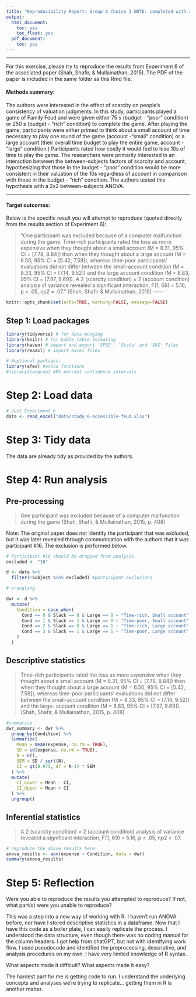 ```yaml
---
title: "Reproducibility Report: Group A Choice 3 NOTE: completed with assistance from generative AI. I wanted to make a dataframe with actual labels instead of codeless condition markers, this would have taken me hours beyond 3- hr-limit."
output:
  html_document:
    toc: yes
    toc_float: yes
  pdf_document:
    toc: yes
---
```


-------

For this exercise, please try to reproduce the results from Experiment 6 of the associated paper (Shah, Shafir, & Mullainathan, 2015). The PDF of the paper is included in the same folder as this Rmd file. 

#### Methods summary:

The authors were interested in the effect of scarcity on people's consistency of valuation judgments. In this study, participants played a game of Family Feud and were given either 75 s (budget - "poor" condition) or 250 s (budget - "rich" condition) to complete the game. After playing the game, participants were either primed to think about a small account of time necessary to play one round of the game (account -"small" condition) or a large account (their overall time budget to play the entire game, account - "large" condition.) Participants rated how costly it would feel to lose 10s of time to play the game. The researchers were primarily interested in an interaction between the between-subjects factors of scarcity and account, hypothesizing that those in the budget - "poor" condition would be more consistent in their valuation of the 10s regardless of account in comparison with those in the budget - "rich" condition. The authors tested this hypothesis with a 2x2 between-subjects ANOVA.

------

#### Target outcomes: 

Below is the specific result you will attempt to reproduce (quoted directly from the results section of Experiment 6):

> "One participant was excluded because of a computer
malfunction during the game. Time-rich participants
rated the loss as more expensive when they thought
about a small account (M = 8.31, 95% CI = [7.78, 8.84])
than when they thought about a large account (M = 6.50,
95% CI = [5.42, 7.58]), whereas time-poor participants’
evaluations did not differ between the small-account
condition (M = 8.33, 95% CI = [7.14, 9.52]) and the large account
condition (M = 8.83, 95% CI = [7.97, 9.69]). A 2
(scarcity condition) × 2 (account condition) analysis of
variance revealed a significant interaction, F(1, 69) = 5.16,
p < .05, ηp2 = .07." (Shah, Shafir & Mullainathan, 2015)
------

```r
knitr::opts_chunk$set(echo=TRUE, warning=FALSE, message=FALSE)
```

## Step 1: Load packages

```r
library(tidyverse) # for data munging
library(knitr) # for kable table formating
library(haven) # import and export 'SPSS', 'Stata' and 'SAS' Files
library(readxl) # import excel files

# #optional packages:
library(afex) #anova functions
#library(langcog) #95 percent confidence intervals
```

# Step 2: Load data

```r
# Just Experiment 6
data <- read_excel("data/study 6-accessible-feud.xlsx")
```

# Step 3: Tidy data

The data are already tidy as provided by the authors.

# Step 4: Run analysis

## Pre-processing

> One participant was excluded because of a computer malfunction during the game (Shah, Shafir, & Mullainathan, 2015, p. 408)

Note: The original paper does not identify the participant that was excluded, but it was later revealed through communication with the authors that it was participant #16. The exclusion is performed below. 

```r
# Participant #16 should be dropped from analysis 
excluded <- "16"

d <- data %>%
  filter(!Subject %in% excluded) #participant exclusions

# wrangling 

dwr <- d %>%
  mutate(
    Condition = case_when(
      Cond == 0 & Slack == 0 & Large == 0 ~ "Time-rich, Small account",
      Cond == 1 & Slack == 1 & Large == 0 ~ "Time-poor, Small account",
      Cond == 2 & Slack == 0 & Large == 1 ~ "Time-rich, Large account",
      Cond == 3 & Slack == 1 & Large == 1 ~ "Time-poor, Large account"
    )
  )


```

## Descriptive statistics

> Time-rich participants rated the loss as more expensive when they thought about a small account (M = 8.31, 95% CI = [7.78, 8.84]) than when they thought about a large account (M = 6.50, 95% CI = [5.42, 7.58]), whereas time-poor participants’ evaluations did not differ between the small-account condition (M = 8.33, 95% CI = [7.14, 9.52]) and the large- account condition (M = 8.83, 95% CI = [7.97, 9.69]). (Shah, Shafir, & Mullainathan, 2015, p. 408)

```r

#summarise 
dwr_summary <- dwr %>%
  group_by(Condition) %>%
  summarize(
    Mean = mean(expense, na.rm = TRUE),
    SD = sd(expense, na.rm = TRUE),
    N = n(),
    SEM = SD / sqrt(N),
    CI = qt(0.975, df = N-1) * SEM
  ) %>%
  mutate(
    CI_Lower = Mean - CI,
    CI_Upper = Mean + CI
  ) %>%
  ungroup()

```

## Inferential statistics

> A 2 (scarcity condition) × 2 (account condition) analysis of variance revealed a significant interaction, F(1, 69) = 5.16, p < .05, ηp2 = .07.

```r
# reproduce the above results here
anova_results <- aov(expense ~ Condition, data = dwr)
summary(anova_results)

```

# Step 5: Reflection

Were you able to reproduce the results you attempted to reproduce? If not, what part(s) were you unable to reproduce?


This was a step into a new way of working with R. I haven't run ANOVA before, nor have I stored descriptive statistics in a dataframe. Now that I have this code as a boiler plate, I can easily replicate the process. I understood the data structure, even though there was no coding manual for the column headers. I got  help from chatGPT, but not with identifying work flow. I used pseudocode and identified the preprocessing, descriptive, and analysis procedures on my own. I have very limited knowledge of R syntax.


What aspects made it difficult? What aspects made it easy?

The hardest part for me is getting code to run. I understand the underlying concepts and analyses we're trying to replicate... getting them in R is another matter.
